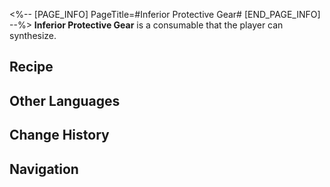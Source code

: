 <%-- [PAGE_INFO]
PageTitle=#Inferior Protective Gear#
[END_PAGE_INFO] --%>
{{Consumable Infobox
|id          = 402006
|image       = Item Inferior Protective Gear.png{{subst:void|<!--$UPLOAD:<<SpriteOutput/ItemFigures/402006.png>-<Item Inferior Protective Gear.png>-<Consumable Icons>>-->}}
|type        = Defense Consumables
|rarity      = 3
|effect      = Upon use, immediately causes all allies to lose HP equal to 15% of their Max HP, and increases their DEF by 15% for the next battle.
|description = High-Tech protective gear that keeps the most vulnerable parts of your body from harm.<br />But its manufacturer saved on costs at the expense of quality, rendering its charging system not functional at all. It also has a revolting smell.<br />You feel more determined just by putting it on.
|effectType  = 
|effectType2 = 
|effectType3 = 
|recipe      = {{cx|Source missing}}
|source1     = [[Omni-Synthesizer]]
|source2     = 
|source3     = 
}}
{{Description|''"That's impossible. I, Sampo, do not sell counterfeits. I'm a reputable businessman after all!"''}}
'''Inferior Protective Gear''' is a consumable that the player can synthesize.

==Recipe==
{{Recipe
|type                               = Synthesis
|group                              = Consumable
|Trash                              = 3
|Mechanical Parts                   = 3
|Preservation Construction Material = 2
|sort                               = Trash;Mechanical Parts;Preservation Construction Material
}}

==Other Languages==
{{Other Languages
|en   = Inferior Protective Gear
|zhs  = 劣质护具
|zht  = 劣質護具
|ja   = 低質防具
|ko   = 조잡한 방어구
|es   = Protección chapucera
|fr   = Équipement de protection de qualité inférieure
|ru   = Защитное снаряжение низкого качества
|th   = Inferior Protective Gear
|vi   = Đồ Bảo Vệ Kém Chất Lượng
|de   = Mindere Schutzausrüstung
|id   = Inferior Protective Gear
|pt   = Equipamento de Proteção Inferior
}}

==Change History==
{{Change History|1.0}}

==Navigation==
{{Consumable Navbox}}
